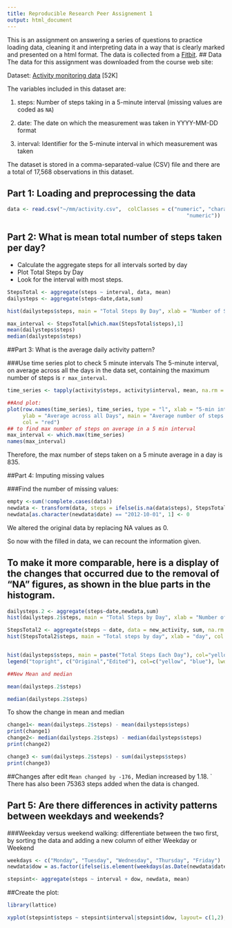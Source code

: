 ```yaml
---
title: Reproducible Research Peer Assignement 1
output: html_document
---
```


This is an assignment on answering a series of questions to practice loading data, cleaning it and interpreting data in a way that is clearly marked and presented on a html format. The data is collected from a [Fitbit](http://en.wikipedia.org/wiki/Fitbit).
## Data
The data for this assignment was downloaded from the course web
site:

Dataset: [Activity monitoring data](https://d396qusza40orc.cloudfront.net/repdata%2Fdata%2Factivity.zip) [52K]

The variables included in this dataset are:

1. steps: Number of steps taking in a 5-minute interval (missing
    values are coded as `NA`)

2. date: The date on which the measurement was taken in YYYY-MM-DD format

3. interval: Identifier for the 5-minute interval in which measurement was taken

The dataset is stored in a comma-separated-value (CSV) file and there are a total of 17,568 observations in this dataset.


## Part 1: Loading and preprocessing the data

```r
data <- read.csv("~/mm/activity.csv",  colClasses = c("numeric", "character", 
                                                          "numeric"))

```

## Part 2: What is mean total number of steps taken per day?
- Calculate the aggregate steps for all intervals sorted by day
- Plot Total Steps by Day
- Look for the interval with most steps.

```r
StepsTotal <- aggregate(steps ~ interval, data, mean)
dailysteps <- aggregate(steps~date,data,sum)

hist(dailysteps$steps, main = "Total Steps By Day", xlab = "Number of Steps", col = "yellow")

max_interval <- StepsTotal[which.max(StepsTotal$steps),1]
mean(dailysteps$steps)
median(dailysteps$steps)
```

##Part 3: What is the average daily activity pattern?

###Use time series plot to check 5 minute intervals
The 5-minute interval, on average across all the days in the data set, containing the maximum number of steps is `r max_interval`.

```r
time_series <- tapply(activity$steps, activity$interval, mean, na.rm = TRUE)

##And plot: 
plot(row.names(time_series), time_series, type = "l", xlab = "5-min interval", 
     ylab = "Average across all Days", main = "Average number of steps taken", 
     col = "red")
## to find max number of steps on average in a 5 min interval
max_interval <- which.max(time_series)
names(max_interval)
```

Therefore, the max number of steps taken on a 5 minute average in a day is 835.

##Part 4: Imputing missing values

###Find the number of missing values:

```r
empty <-sum(!complete.cases(data))
newdata <- transform(data, steps = ifelse(is.na(data$steps), StepsTotal$steps[match(data$interval, StepsTotal$interval)], data$steps))
newdata[as.character(newdata$date) == "2012-10-01", 1] <- 0
```
We altered the original data by replacing NA values as 0.

So now with the filled in data, we can recount the information given.

## To make it more comparable, here is a display of the changes that occurred due to the removal of "NA" figures, as shown in the blue parts in the histogram.
```r

dailysteps.2 <- aggregate(steps~date,newdata,sum)
hist(dailysteps.2$steps, main = "Total Steps by Day", xlab = "Number of Steps", col="blue")

StepsTotal2 <- aggregate(steps ~ date, data = new_activity, sum, na.rm = TRUE)
hist(StepsTotal2$steps, main = "Total steps by day", xlab = "day", col = "blue")


hist(dailysteps$steps, main = paste("Total Steps Each Day"), col="yellow", xlab="Number of Steps", add=T)
legend("topright", c("Original","Edited"), col=c("yellow", "blue"), lwd=10)

##New Mean and median

mean(dailysteps.2$steps)

median(dailysteps.2$steps)

```

To show the change in mean and median

```r
change1<- mean(dailysteps.2$steps) - mean(dailysteps$steps)
print(change1)
change2<- median(dailysteps.2$steps) - median(dailysteps$steps)
print(change2)

change3 <- sum(dailysteps.2$steps) - sum(dailysteps$steps)
print(change3)
```

##Changes after edit
` Mean changed by -176, 
` Median increased by 1.18. 
` There has also been 75363 steps added when the data is changed.


## Part 5: Are there differences in activity patterns between weekdays and weekends?
###Weekday versus weekend walking: differentiate between the two first, by sorting the data and adding a new column of either Weekday or Weekend
```r
weekdays <- c("Monday", "Tuesday", "Wednesday", "Thursday", "Friday")
newdata$dow = as.factor(ifelse(is.element(weekdays(as.Date(newdata$date)),weekdays), "Weekday", "Weekend"))

stepsint<- aggregate(steps ~ interval + dow, newdata, mean)

```
##Create the plot:
```r
library(lattice)

xyplot(stepsint$steps ~ stepsint$interval|stepsint$dow, layout= c(1,2), xlab="Interval", ylab="Steps", main="Average Steps per day by interval", type = "l", col="pink")

```

